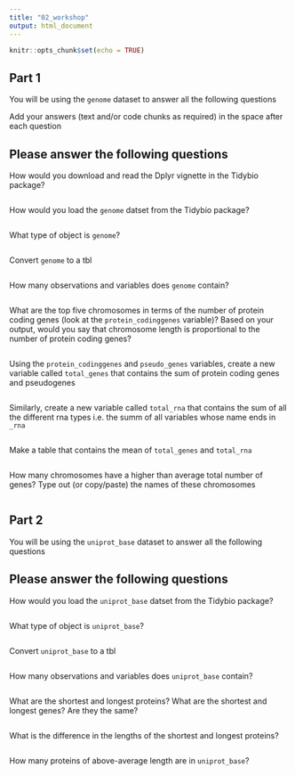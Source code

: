 ```yaml
---
title: "02_workshop"
output: html_document
---
```


```r
knitr::opts_chunk$set(echo = TRUE)
```

## Part 1

You will be using the `genome` dataset to answer all the following questions

Add your answers (text and/or code chunks as required) in the space after each question

## Please answer the following questions

How would you download and read the Dplyr vignette in the Tidybio package?

```r

```

How would you load the `genome` datset from the Tidybio package?

```r

```

What type of object is `genome`?

```r

```

Convert `genome` to a tbl

```r

```


How many observations and variables does `genome` contain?

```r

```

What are the top five chromosomes in terms of the number of protein coding genes (look at the `protein_codinggenes` variable)? Based on your output, would you say that chromosome length is proportional to the number of protein coding genes?

```r

```

Using the `protein_codinggenes` and `pseudo_genes` variables, create a new variable called `total_genes` that contains the sum of protein coding genes and pseudogenes

```r

```

Similarly, create a new variable called `total_rna` that contains the sum of all the different rna types i.e. the summ of all variables whose name ends in `_rna`

```r

```

Make a table that contains the mean of `total_genes` and `total_rna`

```r

```

How many chromosomes have a higher than average total number of genes? Type out (or copy/paste) the names of these chromosomes

```r

```

## Part 2

You will be using the `uniprot_base` dataset to answer all the following questions

## Please answer the following questions

How would you load the `uniprot_base` datset from the Tidybio package?

```r

```

What type of object is `uniprot_base`?

```r

```

Convert `uniprot_base` to a tbl

```r

```

How many observations and variables does `uniprot_base` contain?

```r

```

What are the shortest and longest proteins? What are the shortest and longest genes? Are they the same?

```r

```


What is the difference in the lengths of the shortest and longest proteins?

```r

```

How many proteins of above-average length are in `uniprot_base`?

```r

```










